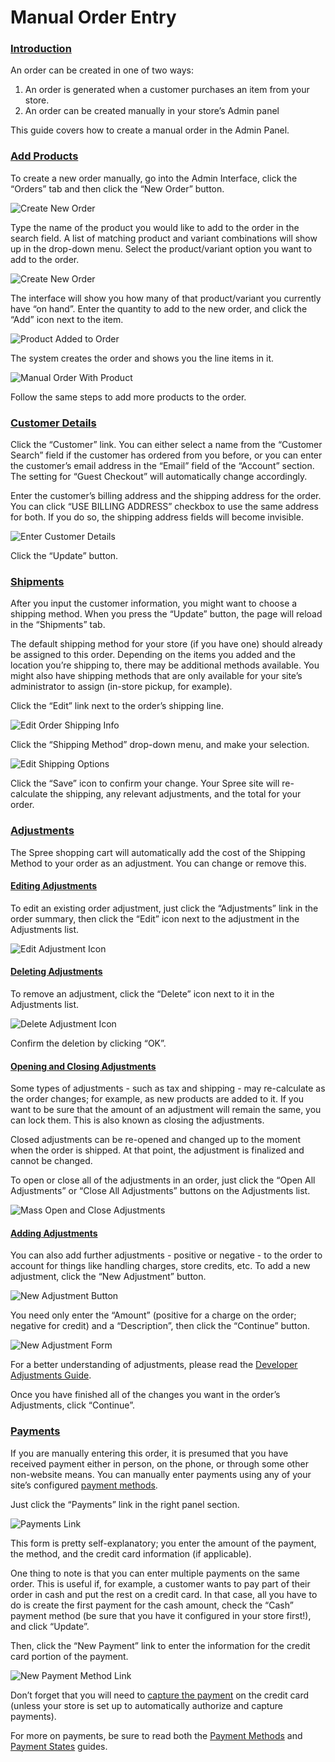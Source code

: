 # Manual Order Entry

### [Introduction](manual-order-entry.md#introduction) <a id="introduction"></a>

An order can be created in one of two ways:

1. An order is generated when a customer purchases an item from your store.
2. An order can be created manually in your store’s Admin panel

This guide covers how to create a manual order in the Admin Panel.

### [Add Products](manual-order-entry.md#add-products) <a id="add-products"></a>

To create a new order manually, go into the Admin Interface, click the “Orders” tab and then click the “New Order” button.

![Create New Order](/images//image%20%2870%29.png)

Type the name of the product you would like to add to the order in the search field. A list of matching product and variant combinations will show up in the drop-down menu. Select the product/variant option you want to add to the order.

![Create New Order](/images//image%20%2873%29.png)

The interface will show you how many of that product/variant you currently have “on hand”. Enter the quantity to add to the new order, and click the “Add” icon next to the item.

![Product Added to Order](/images//image%20%2867%29.png)

The system creates the order and shows you the line items in it.

![Manual Order With Product](/images//image%20%2865%29.png)

Follow the same steps to add more products to the order.

### [Customer Details](manual-order-entry.md#customer-details) <a id="customer-details"></a>

Click the “Customer” link. You can either select a name from the “Customer Search” field if the customer has ordered from you before, or you can enter the customer’s email address in the “Email” field of the “Account” section. The setting for “Guest Checkout” will automatically change accordingly.

Enter the customer’s billing address and the shipping address for the order. You can click “USE BILLING ADDRESS” checkbox to use the same address for both. If you do so, the shipping address fields will become invisible.

![Enter Customer Details](/images//image%20%2864%29.png)

Click the “Update” button.

### [Shipments](manual-order-entry.md#shipments) <a id="shipments"></a>

After you input the customer information, you might want to choose a shipping method. When you press the “Update” button, the page will reload in the “Shipments” tab.

The default shipping method for your store \(if you have one\) should already be assigned to this order. Depending on the items you added and the location you’re shipping to, there may be additional methods available. You might also have shipping methods that are only available for your site’s administrator to assign \(in-store pickup, for example\).

Click the “Edit” link next to the order’s shipping line.

![Edit Order Shipping Info](/images//image%20%2871%29.png)

Click the “Shipping Method” drop-down menu, and make your selection.

![Edit Shipping Options](/images//image%20%2872%29.png)

Click the “Save” icon to confirm your change. Your Spree site will re-calculate the shipping, any relevant adjustments, and the total for your order.

### [Adjustments](manual-order-entry.md#adjustments) <a id="adjustments"></a>

The Spree shopping cart will automatically add the cost of the Shipping Method to your order as an adjustment. You can change or remove this.

#### [Editing Adjustments](manual-order-entry.md#editing-adjustments) <a id="editing-adjustments"></a>

To edit an existing order adjustment, just click the “Adjustments” link in the order summary, then click the “Edit” icon next to the adjustment in the Adjustments list.

![Edit Adjustment Icon](/images//image%20%2869%29.png)

#### [Deleting Adjustments](manual-order-entry.md#deleting-adjustments) <a id="deleting-adjustments"></a>

To remove an adjustment, click the “Delete” icon next to it in the Adjustments list.

![Delete Adjustment Icon](/images//image%20%2862%29.png)

Confirm the deletion by clicking “OK”.

#### [Opening and Closing Adjustments](manual-order-entry.md#opening-and-closing-adjustments) <a id="opening-and-closing-adjustments"></a>

Some types of adjustments - such as tax and shipping - may re-calculate as the order changes; for example, as new products are added to it. If you want to be sure that the amount of an adjustment will remain the same, you can lock them. This is also known as closing the adjustments.

Closed adjustments can be re-opened and changed up to the moment when the order is shipped. At that point, the adjustment is finalized and cannot be changed.

To open or close all of the adjustments in an order, just click the “Open All Adjustments” or “Close All Adjustments” buttons on the Adjustments list.

![Mass Open and Close Adjustments](/images//image%20%2868%29.png)

#### [Adding Adjustments](manual-order-entry.md#adding-adjustments) <a id="adding-adjustments"></a>

You can also add further adjustments - positive or negative - to the order to account for things like handling charges, store credits, etc. To add a new adjustment, click the “New Adjustment” button.

![New Adjustment Button](/images//image%20%2861%29.png)

You need only enter the “Amount” \(positive for a charge on the order; negative for credit\) and a “Description”, then click the “Continue” button.

![New Adjustment Form](/images//image%20%2863%29.png)

For a better understanding of adjustments, please read the [Developer Adjustments Guide](https://developer/internals/adjustments).

Once you have finished all of the changes you want in the order’s Adjustments, click “Continue”.

### [Payments](manual-order-entry.md#payments) <a id="payments"></a>

If you are manually entering this order, it is presumed that you have received payment either in person, on the phone, or through some other non-website means. You can manually enter payments using any of your site’s configured [payment methods](../payments/payment-methods.md).

Just click the “Payments” link in the right panel section.

![Payments Link](/images//image%20%2874%29.png)

This form is pretty self-explanatory; you enter the amount of the payment, the method, and the credit card information \(if applicable\).

One thing to note is that you can enter multiple payments on the same order. This is useful if, for example, a customer wants to pay part of their order in cash and put the rest on a credit card. In that case, all you have to do is create the first payment for the cash amount, check the “Cash” payment method \(be sure that you have it configured in your store first!\), and click “Update”.

Then, click the “New Payment” link to enter the information for the credit card portion of the payment.

![New Payment Method Link](/images//image%20%2866%29.png)

Don’t forget that you will need to [capture the payment](../payments/payment-states.md) on the credit card \(unless your store is set up to automatically authorize and capture payments\).

For more on payments, be sure to read both the [Payment Methods](../payments/payment-methods.md) and [Payment States](../payments/payment-states.md) guides.

